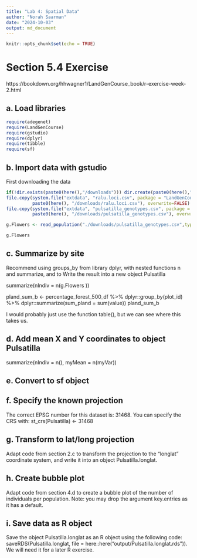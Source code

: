 ```yaml
---
title: "Lab 4: Spatial Data"
author: "Norah Saarman"
date: "2024-10-03"
output: md_document
---
```


```r
knitr::opts_chunk$set(echo = TRUE)
```
# Section 5.4 Exercise
https://bookdown.org/hhwagner1/LandGenCourse_book/r-exercise-week-2.html

## a. Load libraries
```r
require(adegenet)
require(LandGenCourse)
require(gstudio)       
require(dplyr)
require(tibble) 
require(sf)
```

## b. Import data with gstudio

First downloading the data
```r
if(!dir.exists(paste0(here(),"/downloads"))) dir.create(paste0(here(),"/downloads"))
file.copy(system.file("extdata", "ralu.loci.csv", package = "LandGenCourse"),
          paste0(here(), "/downloads/ralu.loci.csv"), overwrite=FALSE)
file.copy(system.file("extdata", "pulsatilla_genotypes.csv", package = "LandGenCourse"),
          paste0(here(), "/downloads/pulsatilla_genotypes.csv"), overwrite=FALSE)
```

```r
g.Flowers <- read_population("./downloads/pulsatilla_genotypes.csv",type = "column",locus.columns = c(6:19))

g.Flowers
```

## c. Summarize by site

Recommend using groups_by from library dplyr, with nested functions n and summarize, and to Write the result into a new object Pulsatilla

summarize(nIndiv = n(g.Flowers ))

pland_sum_b <- percentage_forest_500_df %>% 
  dplyr::group_by(plot_id) %>% 
  dplyr::summarize(sum_pland = sum(value))
pland_sum_b

I would probably just use the function table(), but we can see where this takes us. 

## d. Add mean X and Y coordinates to object Pulsatilla

summarize(nIndiv = n(), myMean = n(myVar))

## e. Convert to sf object

## f. Specify the known projection 

The correct EPSG number for this dataset is: 31468. You can specify the CRS with: 
st_crs(Pulsatilla) <- 31468

## g. Transform to lat/long projection
Adapt code from section 2.c to transform the projection to the “longlat” coordinate system, and write it into an object Pulsatilla.longlat.

## h. Create bubble plot
Adapt code from section 4.d to create a bubble plot of the number of individuals per population. Note: you may drop the argument key.entries as it has a default.

## i. Save data as R object

Save the object Pulsatilla.longlat as an R object using the following code:
saveRDS(Pulsatilla.longlat, file = here::here("output/Pulsatilla.longlat.rds")).
We will need it for a later R exercise.
